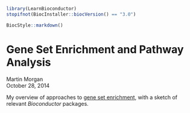 <!--
%\VignetteIndexEntry{02.5 Gene Set Enrichment}
%\VignettePackage{LearnBioconductor}
%\VignetteEngine{knitr::knitr}
-->

```r
library(LearnBioconductor)
stopifnot(BiocInstaller::biocVersion() == "3.0")
```

```r
BiocStyle::markdown()
```

# Gene Set Enrichment and Pathway Analysis

Martin Morgan<br/>
October 28, 2014

My overview of approaches to [gene set
enrichment](http://bioconductor.org/help/course-materials/2013/EMBOBGI/GeneSetEnrichment.pdf),
with a sketch of relevant _Bioconductor_ packages.